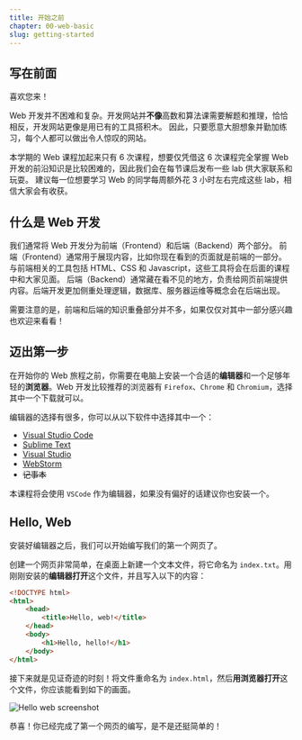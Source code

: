 ```yaml
---
title: 开始之前
chapter: 00-web-basic
slug: getting-started
---
```


## 写在前面

喜欢您来！

Web 开发并不困难和复杂。开发网站并**不像**高数和算法课需要解题和推理，恰恰相反，开发网站更像是用已有的工具搭积木。
因此，只要愿意大胆想象并勤加练习，每个人都可以做出令人惊叹的网站。

本学期的 Web 课程加起来只有 6 次课程，想要仅凭借这 6 次课程完全掌握 Web 开发的前沿知识是比较困难的，因此我们会在每节课后发布一些 lab 供大家联系和玩耍。
建议每一位想要学习 Web 的同学每周额外花 3 小时左右完成这些 lab，相信大家会有收获。

## 什么是 Web 开发

我们通常将 Web 开发分为前端（Frontend）和后端（Backend）两个部分。
前端（Frontend）通常用于展现内容，比如你现在看到的页面就是前端的一部分。与前端相关的工具包括 HTML、CSS 和 Javascript，这些工具将会在后面的课程中和大家见面。
后端（Backend）通常藏在看不见的地方，负责给网页前端提供内容。后端开发更加侧重处理逻辑，数据库、服务器运维等概念会在后端出现。

需要注意的是，前端和后端的知识重叠部分并不多，如果仅仅对其中一部分感兴趣也欢迎来看看！

## 迈出第一步

在开始你的 Web 旅程之前，你需要在电脑上安装一个合适的**编辑器**和一个足够年轻的**浏览器**。Web 开发比较推荐的浏览器有 `Firefox`、`Chrome` 和 `Chromium`，选择其中一个下载就可以。

编辑器的选择有很多，你可以从以下软件中选择其中一个：

- [Visual Studio Code](https://code.visualstudio.com/)
- [Sublime Text](https://www.sublimetext.com/)
- [Visual Studio](https://visualstudio.microsoft.com/)
- [WebStorm](https://www.jetbrains.com/webstorm/)
- ~~记事本~~

本课程将会使用 `VSCode` 作为编辑器，如果没有偏好的话建议你也安装一个。

## Hello, Web

安装好编辑器之后，我们可以开始编写我们的第一个网页了。

创建一个网页非常简单，在桌面上新建一个文本文件，将它命名为 `index.txt`。用刚刚安装的**编辑器打开**这个文件，并且写入以下的内容：

```html
<!DOCTYPE html>
<html>
    <head>
        <title>Hello, web!</title>
    </head>
    <body>
        <h1>Hello, hello!</h1>
    </body>
</html>
```

接下来就是见证奇迹的时刻！将文件重命名为 `index.html`，然后**用浏览器打开**这个文件，你应该能看到如下的画面。

![Hello web screenshot](../../assets/img/handouts/web-basic/00-getting-started/00-hello-web.png)

恭喜！你已经完成了第一个网页的编写，是不是还挺简单的！
